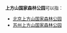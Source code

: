 '''上方山国家森林公园'''可以指：

* [[北京上方山国家森林公园|北京上方山国家森林公园]]
* [[苏州上方山国家森林公园|苏州上方山国家森林公园]]
{{disambig|Cat=八字以上地名消歧義}}